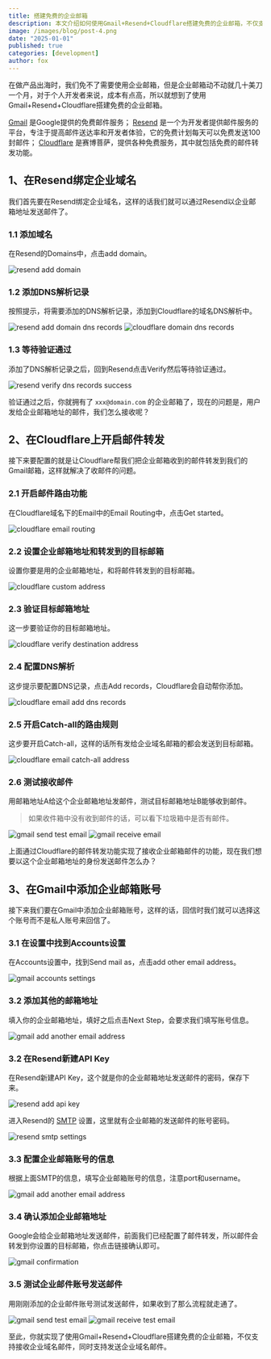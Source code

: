 ```yaml
---
title: 搭建免费的企业邮箱
description: 本文介绍如何使用Gmail+Resend+Cloudflare搭建免费的企业邮箱，不仅支持接收企业域名邮件，同时支持发送企业域名邮件。
image: /images/blog/post-4.png
date: "2025-01-01"
published: true
categories: [development]
author: fox
---
```


在做产品出海时，我们免不了需要使用企业邮箱，但是企业邮箱动不动就几十美刀一个月，对于个人开发者来说，成本有点高，所以就想到了使用Gmail+Resend+Cloudflare搭建免费的企业邮箱。

[Gmail](https://mail.google.com/?ref=mksaas.me) 是Google提供的免费邮件服务； [Resend](https://resend.com/?ref=mksaas.me) 是一个为开发者提供邮件服务的平台，专注于提高邮件送达率和开发者体验，它的免费计划每天可以免费发送100封邮件； [Cloudflare](https://www.cloudflare.com/?ref=mksaas.me) 是赛博菩萨，提供各种免费服务，其中就包括免费的邮件转发功能。

## 1、在Resend绑定企业域名

我们首先要在Resend绑定企业域名，这样的话我们就可以通过Resend以企业邮箱地址发送邮件了。

### 1.1 添加域名

在Resend的Domains中，点击add domain。

<img src="https://cdn.mksaas.me/images/a387b176498aa473826acc685774d4af.png" alt="resend add domain" />

### 1.2 添加DNS解析记录

按照提示，将需要添加的DNS解析记录，添加到Cloudflare的域名DNS解析中。

<img src="https://cdn.mksaas.me/images/780e58ed8d83cd3c8a741f2f3a8557ef.png" alt="resend add domain dns records" />

<img src="https://cdn.mksaas.me/images/4258ee92eab4e99296c48c9b05165622.png" alt="cloudflare domain dns records" />

### 1.3 等待验证通过

添加了DNS解析记录之后，回到Resend点击Verify然后等待验证通过。

<img src="https://cdn.mksaas.me/images/ab928ec5b58b0ea8840db1b360e5a5ee.png" alt="resend verify dns records success" />

验证通过之后，你就拥有了 `xxx@domain.com` 的企业邮箱了，现在的问题是，用户发给企业邮箱地址的邮件，我们怎么接收呢？

## 2、在Cloudflare上开启邮件转发

接下来要配置的就是让Cloudflare帮我们把企业邮箱收到的邮件转发到我们的Gmail邮箱，这样就解决了收邮件的问题。

### 2.1 开启邮件路由功能

在Cloudflare域名下的Email中的Email Routing中，点击Get started。

<img src="https://cdn.mksaas.me/images/c2ea89003e63eaee8a11d8db8f9da11a.png" alt="cloudflare email routing" />

### 2.2 设置企业邮箱地址和转发到的目标邮箱

设置你要是用的企业邮箱地址，和将邮件转发到的目标邮箱。

<img src="https://cdn.mksaas.me/images/e3db4d30dfa6e91a2d53e0a6fe6e6c1d.png" alt="cloudflare custom address" />

### 2.3 验证目标邮箱地址

这一步要验证你的目标邮箱地址。

<img src="https://cdn.mksaas.me/images/6f8031a2d4ea1b69b079174caa722fd6.png" alt="cloudflare verify destination address" />

### 2.4 配置DNS解析

这步提示要配置DNS记录，点击Add records，Cloudflare会自动帮你添加。

<img src="https://cdn.mksaas.me/images/ff01f4e0c31b8c6bfe4292e8056d760a.png" alt="cloudflare email add dns records" />

### 2.5 开启Catch-all的路由规则

这步要开启Catch-all，这样的话所有发给企业域名邮箱的都会发送到目标邮箱。

<img src="https://cdn.mksaas.me/images/33aae1e96cb43c20b09c038a1e52977c.png" alt="cloudflare email catch-all address" />

### 2.6 测试接收邮件

用邮箱地址A给这个企业邮箱地址发邮件，测试目标邮箱地址B能够收到邮件。

> 如果收件箱中没有收到邮件的话，可以看下垃圾箱中是否有邮件。

<img src="https://cdn.mksaas.me/images/a82f858010191cafd05a181eea539c41.png" alt="gmail send test email" />

<img src="https://cdn.mksaas.me/images/37520d2003967d1e16d48cbc0b2ca901.png" alt="gmail receive email" />

上面通过Cloudflare的邮件转发功能实现了接收企业邮箱邮件的功能，现在我们想要以这个企业邮箱地址的身份发送邮件怎么办？

## 3、在Gmail中添加企业邮箱账号

接下来我们要在Gmail中添加企业邮箱账号，这样的话，回信时我们就可以选择这个账号而不是私人账号来回信了。

### 3.1 在设置中找到Accounts设置

在Accounts设置中，找到Send mail as，点击add other email address。

<img src="https://cdn.mksaas.me/images/9d0de8e3eeb162ddd410d4561b9ca7a8.png" alt="gmail accounts settings" />

### 3.2 添加其他的邮箱地址

填入你的企业邮箱地址，填好之后点击Next Step，会要求我们填写账号信息。

<img src="https://cdn.mksaas.me/images/5f4bc985dddb812c944732476b699858.png" alt="gmail add another email address" />

### 3.2 在Resend新建API Key

在Resend新建API Key，这个就是你的企业邮箱地址发送邮件的密码，保存下来。

<img src="https://cdn.mksaas.me/images/6b3bbc38cfe39cac254e8e5183d980fc.png" alt="resend add api key" />

进入Resend的 [SMTP](https://resend.com/settings/smtp?ref=mksaas.me) 设置，这里就有企业邮箱的发送邮件的账号密码。

<img src="https://cdn.mksaas.me/images/f36410b0d6d0198ef82e9cae077114ca.png" alt="resend smtp settings" />

### 3.3 配置企业邮箱账号的信息

根据上面SMTP的信息，填写企业邮箱账号的信息，注意port和username。

<img src="https://cdn.mksaas.me/images/3989e35e9a47c61a720ef33215d9d0b0.png" alt="gmail add another email address" />

### 3.4 确认添加企业邮箱地址

Google会给企业邮箱地址发送邮件，前面我们已经配置了邮件转发，所以邮件会转发到你设置的目标邮箱，你点击链接确认即可。

<img src="https://cdn.mksaas.me/images/c714a7de7c00d9fafd51cd8c7783079f.png" alt="gmail confirmation" />

### 3.5 测试企业邮件账号发送邮件

用刚刚添加的企业邮件账号测试发送邮件，如果收到了那么流程就走通了。

<img src="https://cdn.mksaas.me/images/896e9cd3cfbf8856fd19273824859c88.png" alt="gmail send test email" />

<img src="https://cdn.mksaas.me/images/c6b7e9cea1ca20d64fcb5fda95e55ded.png" alt="gmail receive test email" />

至此，你就实现了使用Gmail+Resend+Cloudflare搭建免费的企业邮箱，不仅支持接收企业域名邮件，同时支持发送企业域名邮件。
